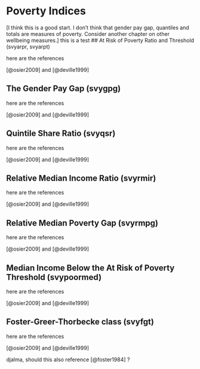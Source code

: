 # Poverty Indices  {#poverty}

[I think this is a good start. 
I don't think that gender pay gap, quantiles and totals are measures of poverty. Consider another chapter on other wellbeing measures.]
this is a test
## At Risk of Poverty Ratio and Threshold (svyarpr, svyarpt)

here are the references

[@osier2009] and [@deville1999]


## The Gender Pay Gap (svygpg)

here are the references


[@osier2009] and [@deville1999]



## Quintile Share Ratio (svyqsr)

here are the references

[@osier2009] and [@deville1999]



## Relative Median Income Ratio (svyrmir)

here are the references

[@osier2009] and [@deville1999]



## Relative Median Poverty Gap (svyrmpg)

here are the references

[@osier2009] and [@deville1999]


## Median Income Below the At Risk of Poverty Threshold  (svypoormed)

here are the references

[@osier2009] and [@deville1999]



## Foster-Greer-Thorbecke class (svyfgt)


here are the references


[@osier2009] and [@deville1999]


djalma, should this also reference [@foster1984]  ?

